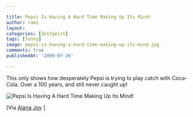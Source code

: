 ```yaml
---

title: Pepsi Is Having A Hard Time Making Up Its Mind!
author: rami
layout: 
categories: [Zeitgeist]
tags: [funny]
image: pepsi-is-having-a-hard-time-making-up-its-mind.jpg
comments: true
publishedAt: '2009-07-26'

---
```


This only shows how desperately Pepsi is trying to play catch with Coca-Cola. Over a 100 years, and still never caught up!

![Pepsi Is Having A Hard Time Making Up Its Mind!](/assets/images/content/zeitgeist/pepsi-is-having-a-hard-time-making-up-its-mind.jpg)

[Via [Alana Joy](http://alanajoy.tumblr.com/post/149059077/what-this-says-to-me-be-yourself) ]

